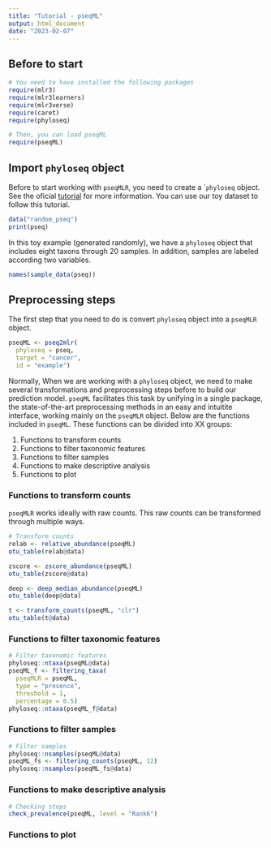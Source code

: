 ```yaml
---
title: "Tutorial - pseqML"
output: html_document
date: "2023-02-07"
---
```


## Before to start

```r
# You need to have installed the following packages
require(mlr3)
require(mlr3learners)
require(mlr3verse)
require(caret)
require(phyloseq)

# Then, you can load pseqML
require(pseqML)
```

## Import ```phyloseq``` object
Before to start working with ```pseqMLR```, you need to create a ````phyloseq``` object. See the oficial [tutorial](https://joey711.github.io/phyloseq/) for more information. You can use our toy dataset to follow this tutorial.

```r
data("random_pseq")
print(pseq)
```
In this toy example (generated randomly), we have a ```phyloseq``` object that includes eight taxons through 20 samples. In addition, samples are labeled according two variables.

```r
names(sample_data(pseq))
```


## Preprocessing steps
The first step that you need to do is convert ```phyloseq``` object into a ```pseqMLR``` object.

```r
pseqML <- pseq2mlr(
  phyloseq = pseq,
  target = "cancer",
  id = "example")
```

Normally, When we are working with a ```phyloseq``` object, we need to make several transformations and preprocessing steps before to build our prediction model. ```pseqML``` facilitates this task by unifying in a single package, the state-of-the-art preprocessing methods in an easy and intuitite interface, working mainly on the ```pseqMLR``` object. Below are the functions included in ```pseqML```. These functions can be divided into XX groups:

1. Functions to transform counts
2. Functions to filter taxonomic features
3. Functions to filter samples
4. Functions to make descriptive analysis
5. Functions to plot

### Functions to transform counts
```pseqMLR``` works ideally with raw counts. This raw counts can be transformed through multiple ways. 

```r
# Transform counts
relab <- relative_abundance(pseqML)
otu_table(relab@data)

zscore <- zscore_abundance(pseqML)
otu_table(zscore@data)

deep <- deep_median_abundance(pseqML)
otu_table(deep@data)

t <- transform_counts(pseqML, "clr")
otu_table(t@data)
```

### Functions to filter taxonomic features
```r
# Filter taxonomic features
phyloseq::ntaxa(pseqML@data)
pseqML_f <- filtering_taxa(
  pseqMLR = pseqML,
  type = "presence",
  threshold = 1,
  percentage = 0.5)
phyloseq::ntaxa(pseqML_f@data)
```


### Functions to filter samples
```r
# Filter samples
phyloseq::nsamples(pseqML@data)
pseqML_fs <- filtering_counts(pseqML, 12)
phyloseq::nsamples(pseqML_fs@data)
```


### Functions to make descriptive analysis
```r
# Checking steps
check_prevalence(pseqML, level = "Rank6")
```


### Functions to plot
